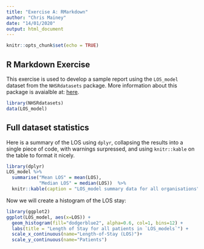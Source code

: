 ```yaml
---
title: "Exercise A: RMarkdown"
author: "Chris Mainey"
date: "14/01/2020"
output: html_document
---
```

  
```r
knitr::opts_chunk$set(echo = TRUE)
```

## R Markdown Exercise

This exercise is used to develop a sample report using the `LOS_model` dataset from the `NHSRdatasets` package.
More information about this package is avaialble at:  [here](https://cran.r-project.org/web/packages/NHSRdatasets/index.html).

```r
library(NHSRdatasets)
data(LOS_model)
```

## Full dataset statistics

Here is a summary of the LOS using `dplyr`, collapsing the results into a single piece of code, with warnings surpressed, and using `knitr::kable` on the table to format it nicely. 

```r
library(dplyr)
LOS_model %>%
  summarise("Mean LOS" = mean(LOS),
            "Median LOS" = median(LOS))  %>%
  knitr::kable(caption = "LOS_model summary data for all organisations")
```

Now we will create a histogram of the LOS stay:

```r
library(ggplot2)
ggplot(LOS_model, aes(x=LOS)) +
  geom_histogram(fill="dodgerblue2", alpha=0.6, col=1, bins=12) +
  labs(title = "Length of Stay for all patients in `LOS_models`") +
  scale_x_continuous(name="Length-of-Stay (LOS)")+
  scale_y_continuous(name="Patients")
```